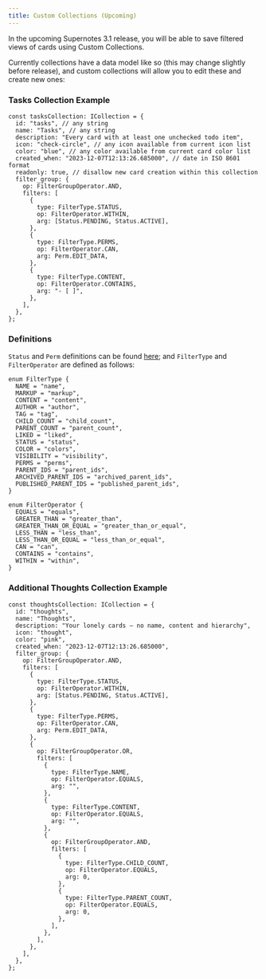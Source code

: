 ```yaml
---
title: Custom Collections (Upcoming)
---
```


In the upcoming Supernotes 3.1 release, you will be able to save filtered views of cards using Custom Collections.

Currently collections have a data model like so (this may change slightly before release), and custom collections will allow you to edit these and create new ones:

### Tasks Collection Example

```tsx
const tasksCollection: ICollection = {
  id: "tasks", // any string
  name: "Tasks", // any string
  description: "Every card with at least one unchecked todo item",
  icon: "check-circle", // any icon available from current icon list
  color: "blue", // any color available from current card color list
  created_when: "2023-12-07T12:13:26.685000", // date in ISO 8601 format
  readonly: true, // disallow new card creation within this collection
  filter_group: {
    op: FilterGroupOperator.AND,
    filters: [
      {
        type: FilterType.STATUS,
        op: FilterOperator.WITHIN,
        arg: [Status.PENDING, Status.ACTIVE],
      },
      {
        type: FilterType.PERMS,
        op: FilterOperator.CAN,
        arg: Perm.EDIT_DATA,
      },
      {
        type: FilterType.CONTENT,
        op: FilterOperator.CONTAINS,
        arg: "- [ ]",
      },
    ],
  },
};
```

### Definitions

`Status` and `Perm` definitions can be found [here](/guides/enums#roles); and `FilterType` and `FilterOperator` are defined as follows:

```tsx
enum FilterType {
  NAME = "name",
  MARKUP = "markup",
  CONTENT = "content",
  AUTHOR = "author",
  TAG = "tag",
  CHILD_COUNT = "child_count",
  PARENT_COUNT = "parent_count",
  LIKED = "liked",
  STATUS = "status",
  COLOR = "colors",
  VISIBILITY = "visibility",
  PERMS = "perms",
  PARENT_IDS = "parent_ids",
  ARCHIVED_PARENT_IDS = "archived_parent_ids",
  PUBLISHED_PARENT_IDS = "published_parent_ids",
}
```

```tsx
enum FilterOperator {
  EQUALS = "equals",
  GREATER_THAN = "greater_than",
  GREATER_THAN_OR_EQUAL = "greater_than_or_equal",
  LESS_THAN = "less_than",
  LESS_THAN_OR_EQUAL = "less_than_or_equal",
  CAN = "can",
  CONTAINS = "contains",
  WITHIN = "within",
}
```

### Additional Thoughts Collection Example

```tsx
const thoughtsCollection: ICollection = {
  id: "thoughts",
  name: "Thoughts",
  description: "Your lonely cards – no name, content and hierarchy",
  icon: "thought",
  color: "pink",
  created_when: "2023-12-07T12:13:26.685000",
  filter_group: {
    op: FilterGroupOperator.AND,
    filters: [
      {
        type: FilterType.STATUS,
        op: FilterOperator.WITHIN,
        arg: [Status.PENDING, Status.ACTIVE],
      },
      {
        type: FilterType.PERMS,
        op: FilterOperator.CAN,
        arg: Perm.EDIT_DATA,
      },
      {
        op: FilterGroupOperator.OR,
        filters: [
          {
            type: FilterType.NAME,
            op: FilterOperator.EQUALS,
            arg: "",
          },
          {
            type: FilterType.CONTENT,
            op: FilterOperator.EQUALS,
            arg: "",
          },
          {
            op: FilterGroupOperator.AND,
            filters: [
              {
                type: FilterType.CHILD_COUNT,
                op: FilterOperator.EQUALS,
                arg: 0,
              },
              {
                type: FilterType.PARENT_COUNT,
                op: FilterOperator.EQUALS,
                arg: 0,
              },
            ],
          },
        ],
      },
    ],
  },
};
```
